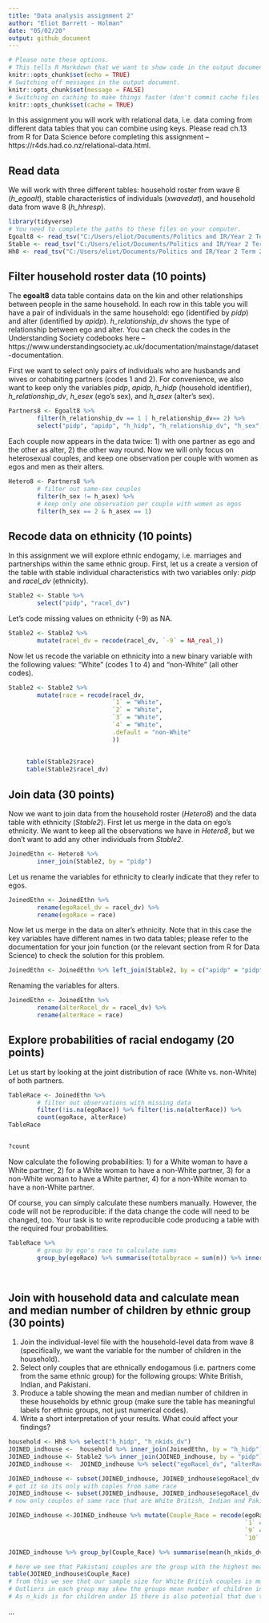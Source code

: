 ```yaml
---
title: "Data analysis assignment 2"
author: "Eliot Barrett - Holman"
date: "05/02/20"
output: github_document
---
```


```r
# Please note these options.
# This tells R Markdown that we want to show code in the output document.
knitr::opts_chunk$set(echo = TRUE)
# Switching off messages in the output document. 
knitr::opts_chunk$set(message = FALSE)
# Switching on caching to make things faster (don't commit cache files on Github).
knitr::opts_chunk$set(cache = TRUE)
```

In this assignment you will work with relational data, i.e. data coming from different data tables that you can combine using keys. Please read ch.13 from R for Data Science before completing this assignment -- https://r4ds.had.co.nz/relational-data.html.

## Read data

We will work with three different tables: household roster from wave 8 (*h_egoalt*), stable characteristics of individuals (*xwavedat*), and household data from wave 8 (*h_hhresp*).

```r
library(tidyverse)
# You need to complete the paths to these files on your computer.
Egoalt8 <- read_tsv("C:/Users/eliot/Documents/Politics and IR/Year 2 Term 2/Data 3/Data3_blank/data/UKDA-6614-tab/tab/ukhls_w8/h_egoalt.tab")
Stable <- read_tsv("C:/Users/eliot/Documents/Politics and IR/Year 2 Term 2/Data 3/Data3_blank/data/UKDA-6614-tab/tab/ukhls_wx/xwavedat.tab")
Hh8 <- read_tsv("C:/Users/eliot/Documents/Politics and IR/Year 2 Term 2/Data 3/Data3_blank/data/UKDA-6614-tab/tab/ukhls_w8/h_hhresp.tab")
```

## Filter household roster data (10 points)

The **egoalt8** data table contains data on the kin and other relationships between people in the same household. In each row in this table you will have a pair of individuals in the same household: ego (identified by *pidp*) and alter (identified by *apidp*). *h_relationship_dv* shows the type of relationship between ego and alter. You can check the codes in the Understanding Society codebooks here -- https://www.understandingsociety.ac.uk/documentation/mainstage/dataset-documentation.

First we want to select only pairs of individuals who are husbands and wives or cohabiting partners (codes 1 and 2). For convenience, we also want to keep only the variables *pidp*, *apidp*, *h_hidp* (household identifier), *h_relationship_dv*, *h_esex* (ego's sex), and *h_asex* (alter's sex).

```r
Partners8 <- Egoalt8 %>%
        filter(h_relationship_dv == 1 | h_relationship_dv== 2) %>%
        select("pidp", "apidp", "h_hidp", "h_relationship_dv", "h_sex", "h_asex")
```

Each couple now appears in the data twice: 1) with one partner as ego and the other as alter, 2) the other way round. Now we will only focus on heterosexual couples, and keep one observation per couple with women as egos and men as their alters.

```r
Hetero8 <- Partners8 %>%
        # filter out same-sex couples
        filter(h_sex != h_asex) %>%
        # keep only one observation per couple with women as egos
        filter(h_sex == 2 & h_asex == 1)
```

## Recode data on ethnicity (10 points)

In this assignment we will explore ethnic endogamy, i.e. marriages and partnerships within the same ethnic group. First, let us a create a version of the table with stable individual characteristics with two variables only: *pidp* and *racel_dv* (ethnicity).

```r
Stable2 <- Stable %>%
        select("pidp", "racel_dv")
```

Let's code missing values on ethnicity (-9) as NA.

```r
Stable2 <- Stable2 %>%
        mutate(racel_dv = recode(racel_dv, `-9` = NA_real_))


```

Now let us recode the variable on ethnicity into a new binary variable with the following values: "White" (codes 1 to 4) and "non-White" (all other codes).

```r
Stable2 <- Stable2 %>%
        mutate(race = recode(racel_dv,
                             `1` = "White",
                             `2` = "White",
                             `3` = "White",
                             `4` = "White",
                             .default = "non-White"
                             ))
               
               
     table(Stable2$race)          
     table(Stable2$racel_dv)      
```

## Join data (30 points)

Now we want to join data from the household roster (*Hetero8*) and the data table with ethnicity (*Stable2*). First let us merge in the data on ego's ethnicity. We want to keep all the observations we have in *Hetero8*, but we don't want to add any other individuals from *Stable2*.

```r
JoinedEthn <- Hetero8 %>%
        inner_join(Stable2, by = "pidp")
```

Let us rename the variables for ethnicity to clearly indicate that they refer to egos.

```r
JoinedEthn <- JoinedEthn %>%
        rename(egoRacel_dv = racel_dv) %>%
        rename(egoRace = race)
```

Now let us merge in the data on alter's ethnicity. Note that in this case the key variables have different names in two data tables; please refer to the documentation for your join function (or the relevant section from R for Data Science) to check the solution for this problem.

```r
JoinedEthn <- JoinedEthn %>% left_join(Stable2, by = c("apidp" = "pidp"))
```

Renaming the variables for alters.

```r
JoinedEthn <- JoinedEthn %>%
        rename(alterRacel_dv = racel_dv) %>%
        rename(alterRace = race)
```

## Explore probabilities of racial endogamy (20 points)

Let us start by looking at the joint distribution of race (White vs. non-White) of both partners.

```r
TableRace <- JoinedEthn %>%
        # filter out observations with missing data
        filter(!is.na(egoRace)) %>% filter(!is.na(alterRace)) %>%
        count(egoRace, alterRace)
TableRace


?count
```

Now calculate the following probabilities: 1) for a White woman to have a White partner, 2) for a White woman to have a non-White partner, 3) for a non-White woman to have a White partner, 4) for a non-White woman to have a non-White partner.

Of course, you can simply calculate these numbers manually. However, the code will not be reproducible: if the data change the code will need to be changed, too. Your task is to write reproducible code producing a table with the required four probabilities.


```r
TableRace %>%
        # group by ego's race to calculate sums
        group_by(egoRace) %>% summarise(totalbyrace = sum(n)) %>% inner_join(TableRace, by = "egoRace") %>% mutate(probabilities = n/totalbyrace)
        
       
```

## Join with household data and calculate mean and median number of children by ethnic group (30 points)

1) Join the individual-level file with the household-level data from wave 8 (specifically, we want the variable for the number of children in the household).
2) Select only couples that are ethnically endogamous (i.e. partners come from the same ethnic group) for the following groups: White British, Indian, and Pakistani.
3) Produce a table showing the mean and median number of children in these households by ethnic group (make sure the table has meaningful labels for ethnic groups, not just numerical codes).
4) Write a short interpretation of your results. What could affect your findings?

```r




household <- Hh8 %>% select("h_hidp", "h_nkids_dv")
JOINED_indhouse <-  household %>% inner_join(JoinedEthn, by = "h_hidp") 
JOINED_indhouse <- Stable2 %>% inner_join(JOINED_indhouse, by = "pidp")
JOINED_indhouse <-  JOINED_indhouse %>% select("egoRacel_dv", "alterRacel_dv", "h_nkids_dv", "h_hidp")

JOINED_indhouse <- subset(JOINED_indhouse, JOINED_indhouse$egoRacel_dv == JOINED_indhouse$alterRacel_dv)
# got it so its only with coples from same race
JOINED_indhouse <- subset(JOINED_indhouse, JOINED_indhouse$egoRacel_dv == 1 | JOINED_indhouse$egoRacel_dv == 9 | JOINED_indhouse$egoRacel_dv == 10)
# now only couples of same race that are White British, Indian and Pakistani

JOINED_indhouse <-JOINED_indhouse %>% mutate(Couple_Race = recode(egoRacel_dv,
                                                                  `1` = "White British",
                                                                  `9` = "Indian",
                                                                  `10` = "Pakistani"))

JOINED_indhouse %>% group_by(Couple_Race) %>% summarise(mean(h_nkids_dv, na.rm = TRUE), median(h_nkids_dv, na.rm = TRUE))

# here we see that Pakistani couples are the group with the highest mean and median number of children per household, with White British being the group with the lowest mean and median number of children per household
table(JOINED_indhouse$Couple_Race)
# from this we see that our sample size for White British couples is much higher, 8598 compared to the 493 and 423 Indian and Pakistani couples respectively. These comparably small samples may skew the results somewhat
# Outliers in each group may skew the groups mean number of children in the household as well.
# As n_kids is for children under 15 there is also potential that due to immigrant demographics (typically younger people) that their children in the household are likely to be younger when compared to White British


```
...
